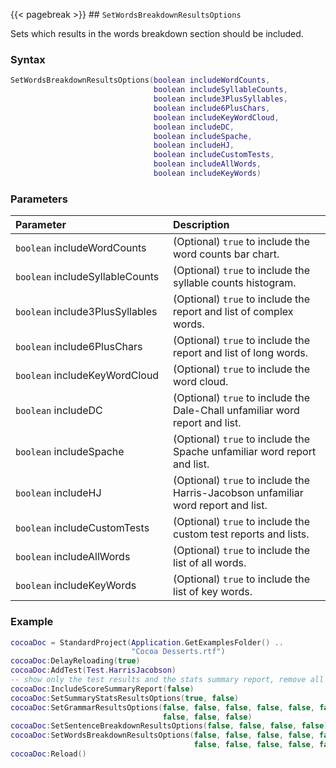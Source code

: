 {{< pagebreak >}}
## `SetWordsBreakdownResultsOptions`

Sets which results in the words breakdown section should be included.

### Syntax {-}

``` .lua
SetWordsBreakdownResultsOptions(boolean includeWordCounts,
                                boolean includeSyllableCounts,
                                boolean include3PlusSyllables,
                                boolean include6PlusChars,
                                boolean includeKeyWordCloud,
                                boolean includeDC,
                                boolean includeSpache,
                                boolean includeHJ,
                                boolean includeCustomTests,
                                boolean includeAllWords,
                                boolean includeKeyWords)
```

### Parameters {-}

**Parameter** | **Description**
| :-- | :-- |
| `boolean` includeWordCounts | (Optional) `true` to include the word counts bar chart. | 
| `boolean` includeSyllableCounts | (Optional) `true` to include the syllable counts histogram. | 
| `boolean` include3PlusSyllables | (Optional) `true` to include the report and list of complex words. | 
| `boolean` include6PlusChars | (Optional) `true` to include the report and list of long words. | 
| `boolean` includeKeyWordCloud | (Optional) `true` to include the word cloud. | 
| `boolean` includeDC | (Optional) `true` to include the Dale-Chall unfamiliar word report and list. | 
| `boolean` includeSpache | (Optional) `true` to include the Spache unfamiliar word report and list. | 
| `boolean` includeHJ | (Optional) `true` to include the Harris-Jacobson unfamiliar word report and list. | 
| `boolean` includeCustomTests | (Optional) `true` to include the custom test reports and lists. | 
| `boolean` includeAllWords | (Optional) `true` to include the list of all words. | 
| `boolean` includeKeyWords | (Optional) `true` to include the list of key words. |

::: {.minipage data-latex="{\textwidth}"}
### Example {-}

``` .lua
cocoaDoc = StandardProject(Application.GetExamplesFolder() ..
                           "Cocoa Desserts.rtf")
cocoaDoc:DelayReloading(true)
cocoaDoc:AddTest(Test.HarrisJacobson)
-- show only the test results and the stats summary report, remove all other results
cocoaDoc:IncludeScoreSummaryReport(false)
cocoaDoc:SetSummaryStatsResultsOptions(true, false)
cocoaDoc:SetGrammarResultsOptions(false, false, false, false, false, false, false,
                                  false, false, false)
cocoaDoc:SetSentenceBreakdownResultsOptions(false, false, false, false)
cocoaDoc:SetWordsBreakdownResultsOptions(false, false, false, false, false, false,
                                         false, false, false, false, false)
cocoaDoc:Reload()
```
:::
